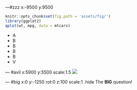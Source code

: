 ---#zzz x:-9500 y:9500

```r
knitr::opts_chunk$set(fig.path = 'assets/fig/')
library(ggplot2)
qplot(wt, mpg, data = mtcars)
```

<ul>
<li data-jmpress="fade">
A</li>
<li data-jmpress="drive-right after 500ms">
B</li>
<li data-jmpress="drive-up after 500ms">
B</li>
<li data-jmpress="warp-right after 500ms">
B</li>
<li data-jmpress="fade after 500ms">
B</li>
<li data-jmpress="drive-right after 500ms">
V</li>
</ul>

--- #avil x:5900 y:5500 scale:1.5
![](Slide17.png)


--- #big x:0 y:-1250 rot:0 z:100 scale:1 .hide
The <b>BIG</b> <span class="thoughts">question!</span>